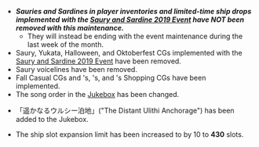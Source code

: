 {{Update|pagename={{{pagename|}}}
|banner = 
|maintenance_start = 20 November 2019 11:00:00
|maintenance_end = 20 November 2019 15:30:00
}}
*'''''Sauries and Sardines in player inventories and limited-time ship drops implemented with the [[Mackerel|Saury and Sardine 2019 Event]] have NOT been removed with this maintenance.'''''
**They will instead be ending with the event maintenance during the last week of the month.
*Saury, Yukata, Halloween, and Oktoberfest CGs implemented with the [[Mackerel|Saury and Sardine 2019 Event]] have been removed.
*Saury voicelines have been removed.
*Fall Casual CGs and {{ShipLink|Pola}}'s, {{ShipLink|Haruna}}'s, and {{ShipLink|Kashima}}'s Shopping CGs have been implemented.
*The song order in the [[Furniture/Jukebox|Jukebox]] has been changed.
*{{Audio|file=sound_b_bgm_89.ogg}}「遥かなるウルシー泊地」("The Distant Ulithi Anchorage") has been added to the Jukebox.
*The ship slot expansion limit has been increased to by 10 to '''430''' slots.

{{Update/Footer|pagename={{{pagename|}}}
|teaser_1 = Teaser-2019-11-13-A.png
}}